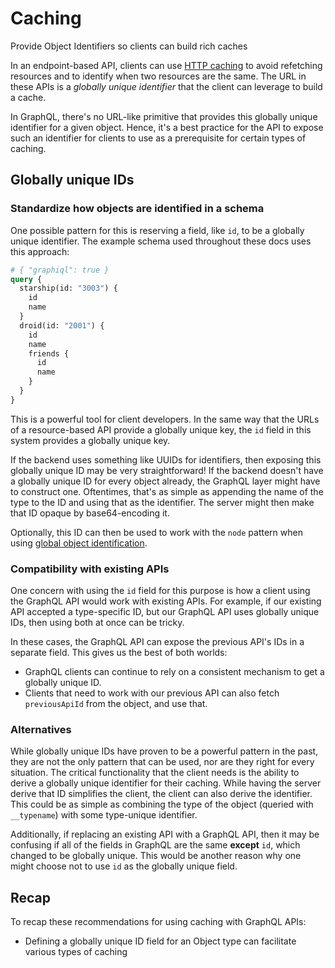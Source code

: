 # Caching

<p className="learn-subtitle">Provide Object Identifiers so clients can build rich caches</p>

In an endpoint-based API, clients can use [HTTP caching](https://developer.mozilla.org/en-US/docs/Web/HTTP/Caching) to avoid refetching resources and to identify when two resources are the same. The URL in these APIs is a _globally unique identifier_ that the client can leverage to build a cache.

In GraphQL, there's no URL-like primitive that provides this globally unique identifier for a given object. Hence, it's a best practice for the API to expose such an identifier for clients to use as a prerequisite for certain types of caching. 

## Globally unique IDs

### Standardize how objects are identified in a schema

One possible pattern for this is reserving a field, like `id`, to be a globally unique identifier. The example schema used throughout these docs uses this approach:

```graphql
# { "graphiql": true }
query {
  starship(id: "3003") {
    id
    name
  }
  droid(id: "2001") {
    id
    name
    friends {
      id
      name
    }
  }
}
```

This is a powerful tool for client developers. In the same way that the URLs of a resource-based API provide a globally unique key, the `id` field in this system provides a globally unique key.

If the backend uses something like UUIDs for identifiers, then exposing this globally unique ID may be very straightforward! If the backend doesn't have a globally unique ID for every object already, the GraphQL layer might have to construct one. Oftentimes, that's as simple as appending the name of the type to the ID and using that as the identifier. The server might then make that ID opaque by base64-encoding it.

Optionally, this ID can then be used to work with the `node` pattern when using [global object identification](/learn/global-object-identification).

### Compatibility with existing APIs

One concern with using the `id` field for this purpose is how a client using the GraphQL API would work with existing APIs. For example, if our existing API accepted a type-specific ID, but our GraphQL API uses globally unique IDs, then using both at once can be tricky.

In these cases, the GraphQL API can expose the previous API's IDs in a separate field. This gives us the best of both worlds:

- GraphQL clients can continue to rely on a consistent mechanism to get a globally unique ID.
- Clients that need to work with our previous API can also fetch `previousApiId` from the object, and use that.

### Alternatives

While globally unique IDs have proven to be a powerful pattern in the past, they are not the only pattern that can be used, nor are they right for every situation. The critical functionality that the client needs is the ability to derive a globally unique identifier for their caching. While having the server derive that ID simplifies the client, the client can also derive the identifier. This could be as simple as combining the type of the object (queried with `__typename`) with some type-unique identifier.

Additionally, if replacing an existing API with a GraphQL API, then it may be confusing if all of the fields in GraphQL are the same **except** `id`, which changed to be globally unique. This would be another reason why one might choose not to use `id` as the globally unique field.

## Recap

To recap these recommendations for using caching with GraphQL APIs:

- Defining a globally unique ID field for an Object type can facilitate various types of caching